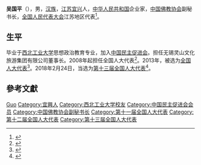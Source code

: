 '''吴国平'''（{{bd|1962年||}}），男，[[汉族|汉族]]，[[江苏|江苏]][[宜兴|宜兴]]人，[[中华人民共和国|中华人民共和国]]企业家，[[中国佛教协会|中国佛教协会]]副秘书长，[[全国人民代表大会|全国人民代表大会]]江苏地区代表<ref>{{cite web|author=新华网|title=第十一届全国人大代表|url=http://news.xinhuanet.com/ziliao/2008-03/03/content_7708230.htm?node=36628|publisher=新华网|accessdate=2014-01-07|archive-date=2014-01-10|archive-url=https://web.archive.org/web/20140110211415/http://news.xinhuanet.com/ziliao/2008-03/03/content_7708230.htm?node=36628|dead-url=no}}</ref>。

== 生平 ==
毕业于[[西北工业大学|西北工业大学]]思想政治教育专业，加入[[中国民主促进会|中国民主促进会]]。担任无锡灵山文化旅游集团有限公司董事长。2008年起担任全国人大代表<ref>{{cite news|title=全国人大代表信息-吴国平|url=http://210.82.31.1:8084/delegate/viewDelegate.action?dbid=110750|accessdate=2013-04-05|newspaper=全国人大网|archive-url=https://web.archive.org/web/20140321053626/http://www.npc.gov.cn/delegate/viewDelegate.action?dbid=110750|archive-date=2014-03-21|dead-url=yes}}</ref>。2013年，被选为[[全国人大代表|全国人大代表]]<ref>{{cite news|title=全国人大代表信息-吴国平|url=http://210.82.31.1:8084/delegate/viewDelegate.action?dbid=120728|accessdate=2013-03-28|newspaper=全国人大网|archive-url=https://web.archive.org/web/20140321052824/http://www.npc.gov.cn/delegate/viewDelegate.action?dbid=120728|archive-date=2014-03-21|dead-url=yes}}</ref>。2018年2月24日，当选为[[第十三届全国人大代表|第十三届全国人大代表]]<ref>{{Cite web|title=（受权发布）中华人民共和国第十三届全国人民代表大会代表名单-中新网|url=http://www.chinanews.com/gn/2018/02-25/8453959.shtml|accessdate=2021-02-13|work=中新网|archive-date=2018-02-27|archive-url=https://web.archive.org/web/20180227031724/http://www.chinanews.com/gn/2018/02-25/8453959.shtml|dead-url=no}}</ref>。

== 參考文獻 ==
{{reflist}}

{{Navboxes 
| title  = 吴国平在[[中国佛教协会|中国佛教协会]]的职务
| list1  =
{{中国佛教协会第八届理事会}}
{{中国佛教协会第九届理事会}}
}}

{{Authority control}}

{{DEFAULTSORT:Wu吴}}
[[Category:吴姓|Guo]]
[[Category:宜興人|Category:宜興人]]
[[Category:西北工业大学校友|Category:西北工业大学校友]]
[[Category:中国民主促进会会员|Category:中国民主促进会会员]]
[[Category:中国佛教协会副秘书长|Category:中国佛教协会副秘书长]]
[[Category:第十一届全国人大代表|Category:第十一届全国人大代表]]
[[Category:第十二届全国人大代表|Category:第十二届全国人大代表]]
[[Category:第十三届全国人大代表|Category:第十三届全国人大代表]]


{{中国政治人物小作品}}